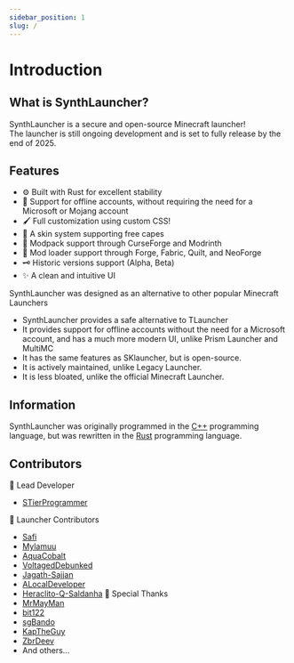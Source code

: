 ```yaml
---
sidebar_position: 1
slug: /
---
```


# Introduction

## What is SynthLauncher?
SynthLauncher is a secure and open-source Minecraft launcher!\
The launcher is still ongoing development and is set to fully release by the end of 2025.

## Features

- ⚙️ Built with Rust for excellent stability
- 🛜 Support for offline accounts, without requiring the need for a Microsoft or Mojang account
- 🖌️ Full customization using custom CSS! 
- 👕 A skin system supporting free capes 
- 🧰 Modpack support through CurseForge and Modrinth
- 🔨 Mod loader support through Forge, Fabric, Quilt, and NeoForge 
- 🗝️ Historic versions support (Alpha, Beta) 
- ✨ A clean and intuitive UI 

SynthLauncher was designed as an alternative to other popular Minecraft Launchers

- SynthLauncher provides a safe alternative to TLauncher
- It provides support for offline accounts without the need for a Microsoft account, and has a much more modern UI, unlike Prism Launcher and MultiMC
- It has the same features as SKlauncher, but is open-source.
- It is actively maintained, unlike Legacy Launcher.
- It is less bloated, unlike the official Minecraft Launcher.

## Information

SynthLauncher was originally programmed in the [C++](https://en.wikipedia.org/wiki/C%2B%2B) programming language, but was rewritten in the [Rust](https://en.wikipedia.org/wiki/Rust_(programming_language)) programming language.



## Contributors

👑 Lead Developer

- [STierProgrammer](https://github.com/STierProgrammer)

🍵 Launcher Contributors
- [Safi](https://github.com/safiworks)
- [Mylamuu](https://github.com/Mylamuu)
- [AquaCobalt](https://github.com/AquaCobalt)
- [VoltagedDebunked](https://github.com/voltageddebunked)
- [Jagath-Sajjan](https://github.com/jagath-sajjan)
- [ALocalDeveloper](https://github.com/ALocalDeveloper)
- [Heraclito-Q-Saldanha](https://github.com/Heraclito-Q-Saldanha)
💖 Special Thanks 
- [MrMayMan](https://github.com/Mrmayman)
- [bit122](https://github.com/bit122)
- [sgBando](https://github.com/sgBando)
- [KapTheGuy](https://github.com/KapTheGuy)
- [ZbrDeev](https://github.com/ZbrDeev)
- And others...